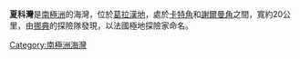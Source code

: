 '''夏科灣'''是[[南極洲|南極洲]]的海灣，位於[[葛拉漢地|葛拉漢地]]，處於[[卡特角|卡特角]]和[[謝爾曼角|謝爾曼角]]之間，寬約20公里，由[[挪典|挪典]]的探險隊發現，以法國極地探險家命名。

{{Coord|63|48|S|59|35|W|source:GNIS|display=title}}

{{Antarctica-geo-stub}}
[[Category:南極洲海灣|Category:南極洲海灣]]